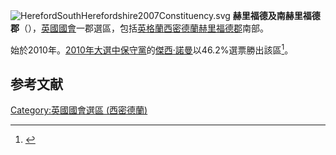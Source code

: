 [[File:HerefordSouthHerefordshire2007Constituency.svg|right]]
'''赫里福德及南赫里福德郡 '''（{{lang-en|Hereford and South Herefordshire}}），[[英國|英國]][[英國國會|國會]]一郡選區，包括[[英格蘭|英格蘭]][[西密德蘭|西密德蘭]][[赫里福德郡|赫里福德郡]]南部。

始於2010年。[[2010年英國大選|2010年大選中]][[保守黨_(英國)|保守黨]]的[[傑西·諾曼|傑西·諾曼]]以46.2%選票勝出該區<ref name="">{{cite news
|publisher=[[英國廣播公司|英國廣播公司]]
|date=2010年5月7日
|title=Election 2010/Constituency/Hereford & Herefordshire South
|url=http://news.bbc.co.uk/1/shared/election2010/results/constituency/c16.stm
|accessdate=2010年9月14日
|archive-date=2017年9月6日
|archive-url=https://web.archive.org/web/20170906043012/http://news.bbc.co.uk/1/shared/election2010/results/constituency/c16.stm
|dead-url=no
}}</ref>。

==参考文献==
<div class="references-small">
<references></references>
</div>

{{DEFAULTSORT:Hereford and South Herefordshire (UK Parliament constituency)}}
[[Category:英國國會選區_(西密德蘭)|Category:英國國會選區 (西密德蘭)]]